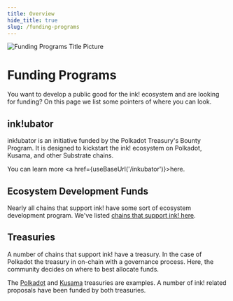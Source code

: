 ```yaml
---
title: Overview
hide_title: true
slug: /funding-programs
---
```



![Funding Programs Title Picture](/img/title/funding-programs.svg)

# Funding Programs

You want to develop a public good for the ink! ecosystem and are
looking for funding? On this page we list some pointers of where you can look.

## ink!ubator

ink!ubator is an initiative funded by the Polkadot Treasury's Bounty Program. It is designed to
kickstart the ink! ecosystem on Polkadot, Kusama, and other Substrate chains.

You can learn more <a href={useBaseUrl('/inkubator')}>here</a>.

## Ecosystem Development Funds

Nearly all chains that support ink! have some sort of ecosystem development program.
We've listed [chains that support ink! here](../intro/where-to-deploy.mdx).

## Treasuries

A number of chains that support ink! have a treasury. In the case of Polkadot the
treasury in on-chain with a governance process. Here, the community decides on
where to best allocate funds.

The [Polkadot](https://polkadot.polkassembly.io/) and [Kusama](https://kusama.polkassembly.io/)
treasuries are examples. A number of ink! related proposals have been funded by both treasuries.
